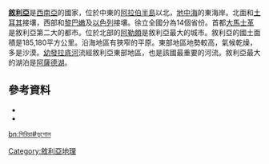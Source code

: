 {{Country geography
|name = 敘利亞
|map = Syria 2004 CIA map.jpg
|map size = 250px
|continent = [[亞洲|亞洲]]
|region = [[西南亞|西南亞]]
|coordinates = {{coord|35|00|N|38|00|E|type:country}}
|area ranking = 88th
|km area = 185180
|percent land = 99.4
|percent water =
|km coastline = 193
|borders = [[國境線|國境線]]:2,253 km
<br/>伊朗605 km、以色列76 km、約旦375 km、黎巴嫩375 km、土耳其822 km
|highest point = [[Mount_Hermon|Mount Hermon]] <br />2,814 m
|lowest point = unnamed location near [[Sea_of_Galilee|Sea of Galilee]]  <br />-200 m
|longest river = [[Euphrates|Euphrates]]<br />3,596 km
|largest lake = [[阿薩德湖|阿薩德湖]]
}}
'''[[敘利亞|敘利亞]]'''是[[西南亞|西南亞]]的國家，位於中東的[[阿拉伯半島|阿拉伯半島]]以北，[[地中海|地中海]]的東海岸。北面和[[土耳其|土耳其]]接壤，西部和[[黎巴嫩|黎巴嫩]]及[[以色列|以色列]]接壤。徐立全國分為14個省份。首都[[大馬士革|大馬士革]]是敘利亞第二大的都市。位於北部的[[阿勒頗|阿勒頗]]是敘利亞最大的城市。敘利亞的國土面積是185,180平方公里。沿海地區有狹窄的平原。東部地區地勢較高，氣候乾燥，多是沙漠。[[幼發拉底河|幼發拉底河]]流經敘利亞東部地區，也是該國最重要的河流。敘利亞最大的湖泊是[[阿薩德湖|阿薩德湖]]。

==參考資料==
{{reflist}}
*{{loc}}
*{{CIA World Factbook}}

[[Category:敘利亞地理|Category:敘利亞地理]]

[[bn:সিরিয়া#ভূগোল|bn:সিরিয়া#ভূগোল]]